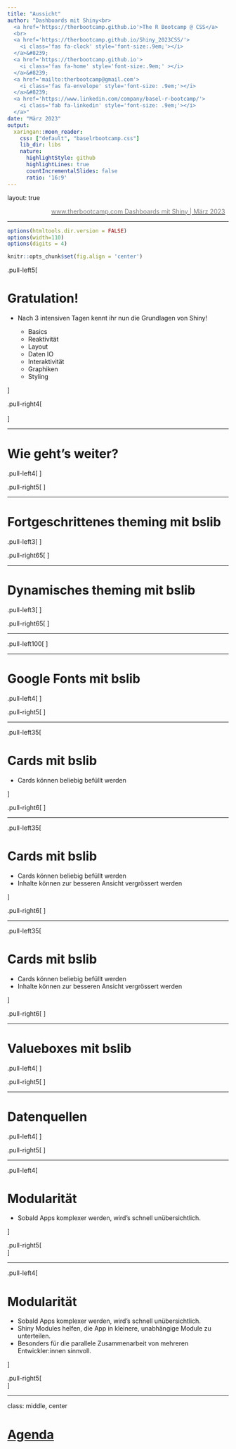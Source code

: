 ```yaml
---
title: "Aussicht"
author: "Dashboards mit Shiny<br>
  <a href='https://therbootcamp.github.io'>The R Bootcamp @ CSS</a>
  <br>
  <a href='https://therbootcamp.github.io/Shiny_2023CSS/'>
    <i class='fas fa-clock' style='font-size:.9em;'></i>
  </a>&#8239; 
  <a href='https://therbootcamp.github.io'>
    <i class='fas fa-home' style='font-size:.9em;' ></i>
  </a>&#8239;
  <a href='mailto:therbootcamp@gmail.com'>
    <i class='fas fa-envelope' style='font-size: .9em;'></i>
  </a>&#8239;
  <a href='https://www.linkedin.com/company/basel-r-bootcamp/'>
    <i class='fab fa-linkedin' style='font-size: .9em;'></i>
  </a>"
date: "März 2023"
output:
  xaringan::moon_reader:
    css: ["default", "baselrbootcamp.css"]
    lib_dir: libs
    nature:
      highlightStyle: github
      highlightLines: true
      countIncrementalSlides: false
      ratio: '16:9'
---
```


layout: true

<div class="my-footer">
  <span style="text-align:center">
    <span> 
      <img src="https://raw.githubusercontent.com/therbootcamp/therbootcamp.github.io/master/_sessions/_image/by-sa.png" height=14 style="vertical-align: middle"/>
    </span>
    <a href="https://therbootcamp.github.io/">
      <span style="padding-left:82px"> 
        <font color="#7E7E7E">
          www.therbootcamp.com
        </font>
      </span>
    </a>
    <a href="https://therbootcamp.github.io/">
      <font color="#7E7E7E">
       Dashboards mit Shiny | März 2023
      </font>
    </a>
    </span>
  </div> 

---


```r
options(htmltools.dir.version = FALSE)
options(width=110)
options(digits = 4)

knitr::opts_chunk$set(fig.align = 'center')
```

.pull-left5[

# Gratulation!

<ul>
  <li class="m1"><span>Nach 3 intensiven Tagen kennt ihr nun die Grundlagen von Shiny!</span></li>
  <ul class="level">
    <li><span>Basics</span></li>
    <li><span>Reaktivität</span></li>
    <li><span>Layout</span></li>
    <li><span>Daten IO</span></li>
    <li><span>Interaktivität</span></li>
    <li><span>Graphiken</span></li>
    <li><span>Styling</span></li>
  </ul>
</ul>
]

.pull-right4[
<br><br>
<p align="center">
<img src="image/shiny.png"><br>
<font style="font-size:10px">from <a href="https://swag.rstudio.com/s/shop">https://swag.rstudio.com</a></font>
</p>
]

---

# Wie geht's weiter?

.pull-left4[
<ul>
  <li class="m1"><span>Erweitertes theming</span></li>
  <li class="m2"><span>Zusätzliche UI Elemente</span></li>
  <li class="m3"><span>Datenverbindungen</span></li>
  <li class="m4"><span>Modularität</span></li>
  <li class="m5"><span>Deployment</span></li>
  <li class="m6"><span>Packages und Erweiterungen</span></li>
</ul>
]

.pull-right5[
<p align="center">
<img src="image/road.jpg"><br>
<font style="font-size:10px">from <a href="https://www.pexels.com/de-de/foto/leere-autobahn-mit-blick-auf-berg-unter-dunklem-himmel-1955134/">https://www.pexels.com</a></font>
</p>
]

---

# Fortgeschrittenes theming mit <mono>bslib</mono>

.pull-left3[
<ul>
  <li class="m1"><span>Moderne und ansprechende Themes von Bootswatch</span></li>
  <li class="m2"><span>Aktuellere Versionen des UI Frameworks Bootstrap</span></li>
</ul>
]

.pull-right65[
<p align="center">
<img src="image/quartz_detail.jpg"><br>
<font style="font-size:10px">from <a href="https://rstudio.github.io/bslib/articles/bslib.html">rstudio.github.io</a></font>
</p>
]

---

# Dynamisches theming mit <mono>bslib</mono>

.pull-left3[
<ul>
  <li class="m1"><span>Lässt User in der Session das Aussehen ändern</span></li>
  <ul class="level">
    <li><span>z.B. dark-modes</span></li>
  </ul>
  <li class="m2"><span>mehr Optionen zum einfachen Anpassen von Themes in R</span></li>
    <ul class="level">
      <li><span>inkl. interaktivem Theme-Builder</span></li>
    </ul>
</ul>
]

.pull-right65[
<p align="center">
<img src="image/live_theming.gif"><br>
<font style="font-size:10px">from <a href="https://rstudio.github.io/bslib/articles/bslib.html">rstudio.github.io</a></font>
</p>
]

---

.pull-left100[
<p align="center">
<img src="image/nes.png"><br>
<font style="font-size:10px">from <a href="https://rstudio.github.io/bslib/articles/bslib.html">rstudio.github.io</a></font>
</p>
]

---

# Google Fonts mit <mono>bslib</mono>

.pull-left4[
<ul>
  <li class="m1"><span>Lässt Benutzer z.B. Google Fonts verwenden</span></li>
    <ul class="level">
    <li><span><a href="https://fonts.google.com">https://fonts.google.com</a></span></li>
  </ul>
</ul>
]

.pull-right5[
<p align="center">
<img src="image/google-fonts.png"><br>
<font style="font-size:10px">from <a href="https://fonts.google.com">https://fonts.google.com</a></font>
</p>
]

---

.pull-left35[

# Cards mit <mono>bslib</mono>

<ul>
  <li class="m1"><span>Cards können beliebig befüllt werden</span></li>
</ul>
]

.pull-right6[
<p align="center">
<img src="image/cards/cards_1.png"><br>
<font style="font-size:10px">from <a href="https://rstudio.github.io/bslib/articles/cards.html">https://rstudio.github.io</a></font>
</p>
]


---

.pull-left35[

# Cards mit <mono>bslib</mono>

<ul>
  <li class="m1"><span>Cards können beliebig befüllt werden</span></li>
  <li class="m2"><span>Inhalte können zur besseren Ansicht vergrössert werden</span></li>
</ul>
]

.pull-right6[
<p align="center">
<img src="image/cards/cards_2.png"><br>
<font style="font-size:10px">from <a href="https://rstudio.github.io/bslib/articles/cards.html">https://rstudio.github.io</a></font>
</p>
]

---

.pull-left35[

# Cards mit <mono>bslib</mono>

<ul>
  <li class="m1"><span>Cards können beliebig befüllt werden</span></li>
  <li class="m2"><span>Inhalte können zur besseren Ansicht vergrössert werden</span></li>
</ul>
]

.pull-right6[
<p align="center">
<img src="image/cards/cards_3.png"><br>
<font style="font-size:10px">from <a href="https://rstudio.github.io/bslib/articles/cards.html">https://rstudio.github.io</a></font>
</p>
]


---

# Valueboxes mit <mono>bslib</mono>

.pull-left4[
<ul>
  <li class="m1"><span>Valueboxes liefern wichtige Kennzahlen auf einen Blick</span></li>
</ul>
]

.pull-right5[
<p align="center">
<img src="image/valueboxes/valuebox_2.png"><br>
<font style="font-size:10px">from <a href="https://rstudio.github.io/bslib/articles/value-boxes.html">https://rstudio.github.io</a></font>
</p>
]

---

# Datenquellen

.pull-left4[
<ul>
  <li class="m1"><span>In unseren Übungen haben wir mit statischen Daten gearbeitet.</span></li>
  <li class="m2"><span>R, und damit auch Shiny, bietet Interfaces zu vielen gängigen Datenbanken</span></li>
</ul>
]

.pull-right5[
<p align="center">
<img src="image/mysql.svg"><br>
<font style="font-size:10px">from <a href="https://www.mysql.com/">https://www.mysql.com/</a></font>
</p>
]

---

.pull-left4[

# Modularität

<ul>
  <li class="m1"><span>Sobald Apps komplexer werden, wird's schnell unübersichtlich. </span></li>
</ul>
]

.pull-right5[
<br>
<p align="center">
<img src="image/no_modules.png"><br>
<font style="font-size:10px">from <a href="https://mastering-shiny.org/scaling-modules.html">https://mastering-shiny.org</a></font>
</p>
]

---

.pull-left4[

# Modularität

<ul>
  <li class="m1"><span>Sobald Apps komplexer werden, wird's schnell unübersichtlich. </span></li>
  <li class="m2"><span>Shiny Modules helfen, die App in kleinere, unabhängige Module zu unterteilen.</span></li>
  <li class="m3"><span>Besonders für die parallele Zusammenarbeit von mehreren Entwickler:innen sinnvoll.</span></li>
</ul>
]

.pull-right5[
<br>
<p align="center">
<img src="image/modules.png"><br>
<font style="font-size:10px">from <a href="https://mastering-shiny.org/scaling-modules.html">https://mastering-shiny.org</a></font>
</p>
]





---
class: middle, center

<h1><a href=https://therbootcamp.github.io/Shiny_2023CSS/index.html>Agenda</a></h1>
